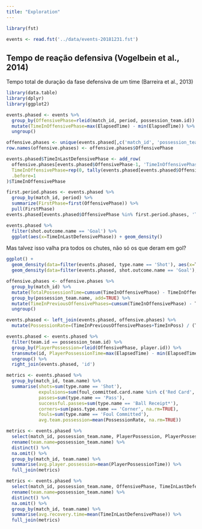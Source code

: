 ```yaml
---
title: "Exploration"
---
```


```r
library(fst)

events <- read.fst('../data/events-20181231.fst')
```

## Tempo de reação defensiva (Vogelbein et al., 2014)

Tempo total de duração da fase defensiva de um time (Barreira et al., 2013)

```r
library(data.table)
library(dplyr)
library(ggplot2)

events.phased <- events %>%
  group_by(OffensivePhase=rleid(match_id, period, possession_team.id)) %>%
  mutate(TimeInOffensivePhase=max(ElapsedTime) - min(ElapsedTime)) %>%
  ungroup()

offensive.phases <- unique(events.phased[,c('match_id', 'possession_team.name', 'OffensivePhase', 'TimeInOffensivePhase')])
row.names(offensive.phases) <- offensive.phases$OffensivePhase

events.phased$TimeInLastDefensivePhase <- add_row(
  offensive.phases[events.phased$OffensivePhase-1, 'TimeInOffensivePhase'],
  TimeInOffensivePhase=rep(0, tally(events.phased[events.phased$OffensivePhase == 1,])$n),
  .before=1
)$TimeInOffensivePhase

first.period.phases <- events.phased %>%
  group_by(match_id, period) %>%
  summarize(FirstPhase=first(OffensivePhase)) %>%
  pull(FirstPhase)
events.phased[events.phased$OffensivePhase %in% first.period.phases, 'TimeInLastDefensivePhase'] <- 0

events.phased %>%
  filter(shot.outcome.name == 'Goal') %>%
  ggplot(aes(x=TimeInLastDefensivePhase)) + geom_density()
```

Mas talvez isso valha pra todos os chutes, não só os que deram em gol?

```r
ggplot() +
  geom_density(data=filter(events.phased, type.name == 'Shot'), aes(x=TimeInLastDefensivePhase), colour='blue') +
  geom_density(data=filter(events.phased, shot.outcome.name == 'Goal'), aes(x=TimeInLastDefensivePhase), colour='green')
```

```r
offensive.phases <- offensive.phases %>%
  group_by(match_id) %>%
  mutate(TotalPossessionTime=cumsum(TimeInOffensivePhase) - TimeInOffensivePhase) %>%
  group_by(possession_team.name, add=TRUE) %>%
  mutate(TimeInPreviousOffensivePhases=cumsum(TimeInOffensivePhase) - TimeInOffensivePhase) %>%
  ungroup()

events.phased <- left_join(events.phased, offensive.phases) %>%
  mutate(PossessionRate=(TimeInPreviousOffensivePhases+TimeInPoss) / (TotalPossessionTime+TimeInPoss))

events.phased <- events.phased %>%
  filter(team.id == possession_team.id) %>%
  group_by(PlayerPossession=rleid(OffensivePhase, player.id)) %>%
  transmute(id, PlayerPossessionTime=max(ElapsedTime) - min(ElapsedTime)) %>%
  ungroup() %>%
  right_join(events.phased, 'id')
```

```r
metrics <- events.phased %>%
  group_by(match_id, team.name) %>%
  summarise(shots=sum(type.name == 'Shot'),
            expulsions=sum(foul_committed.card.name %in% c('Red Card', 'Second Yellow')) + sum(bad_behaviour.card.name %in% c('Red Card', 'Second Yellow')),
            passes=sum(type.name == 'Pass'),
            successful.passes=sum(type.name == 'Ball Receipt*'),
            corners=sum(pass.type.name == 'Corner', na.rm=TRUE),
            fouls=sum(type.name == 'Foul Committed'),
            avg.team.possession=mean(PossessionRate, na.rm=TRUE))

metrics <- events.phased %>%
  select(match_id, possession_team.name, PlayerPossession, PlayerPossessionTime) %>%
  rename(team.name=possession_team.name) %>%
  distinct() %>%
  na.omit() %>%
  group_by(match_id, team.name) %>%
  summarise(avg.player.possession=mean(PlayerPossessionTime)) %>%
  full_join(metrics)

metrics <- events.phased %>%
  select(match_id, possession_team.name, OffensivePhase, TimeInLastDefensivePhase) %>%
  rename(team.name=possession_team.name) %>%
  distinct() %>%
  na.omit() %>%
  group_by(match_id, team.name) %>%
  summarise(avg.recovery.time=mean(TimeInLastDefensivePhase)) %>%
  full_join(metrics)
```


